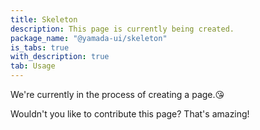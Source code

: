```yaml
---
title: Skeleton
description: This page is currently being created.
package_name: "@yamada-ui/skeleton"
is_tabs: true
with_description: true
tab: Usage
---
```


We're currently in the process of creating a page.😘

Wouldn't you like to contribute this page? That's amazing!
